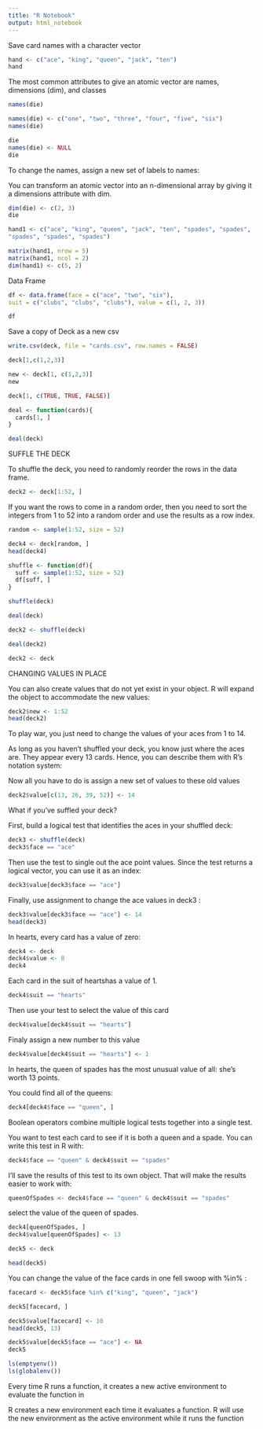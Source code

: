 ```yaml
---
title: "R Notebook"
output: html_notebook
---
```


Save card names with a character vector

```r
hand <- c("ace", "king", "queen", "jack", "ten")
hand
```

The most common attributes to give an atomic vector are names, dimensions (dim),
and classes

```r
names(die)
```

```r
names(die) <- c("one", "two", "three", "four", "five", "six")
names(die)
```

```r
die
names(die) <- NULL
die
```

To change the names, assign a new set of labels to names:

You can transform an atomic vector into an n-dimensional array by giving it a dimensions
attribute with dim.

```r
dim(die) <- c(2, 3)
die
```

```r
hand1 <- c("ace", "king", "queen", "jack", "ten", "spades", "spades",
"spades", "spades", "spades")

matrix(hand1, nrow = 5)
matrix(hand1, ncol = 2)
dim(hand1) <- c(5, 2)
```



Data Frame
```r
df <- data.frame(face = c("ace", "two", "six"),
suit = c("clubs", "clubs", "clubs"), value = c(1, 2, 3))

df
```

Save a copy of Deck as a new csv

```r
write.csv(deck, file = "cards.csv", row.names = FALSE)
```

```r
deck[1,c(1,2,3)]
```

```r
new <- deck[1, c(1,2,3)]
new
```

```r
deck[1, c(TRUE, TRUE, FALSE)]
```

```r
deal <- function(cards){
  cards[1, ]
}
```

```r
deal(deck)
```

SUFFLE THE DECK

To shuffle the deck, you need to randomly reorder the rows in the data frame.

```r
deck2 <- deck[1:52, ]
```

If you want the rows to come in a random order, then you need to sort the integers from 1 to 52 into a random order and use the results as a row index.

```r

random <- sample(1:52, size = 52)

```


```r
deck4 <- deck[random, ]
head(deck4)
```

```r
shuffle <- function(df){
  suff <- sample(1:52, size = 52)
  df[suff, ]
}
```


```r
shuffle(deck)
```

```r
deal(deck)

deck2 <- shuffle(deck)
```

```r
deal(deck2)
```

```r
deck2 <- deck
```

CHANGING VALUES IN PLACE

You can also create values that do not yet exist in your object. R will expand the object to accommodate the new values:
```r
deck2$new <- 1:52
head(deck2)
```

To play war, you just need to change the values of your aces from 1 to 14.

As long as you haven’t shuffled your deck, you know just where the aces are. They appear every 13 cards. Hence, you can describe them with R’s notation system:

Now all you have to do is assign a new set of values to these old values

```r
deck2$value[c(13, 26, 39, 52)] <- 14
```

What if you've suffled your deck?

First, build a logical test that identifies the aces in your shuffled deck:

```r
deck3 <- shuffle(deck)
deck3$face == "ace"
```

Then use the test to single out the ace point values. Since the test returns a logical vector, you can use it as an index:
```r
deck3$value[deck3$face == "ace"]

```

Finally, use assignment to change the ace values in deck3 :
```r
deck3$value[deck3$face == "ace"] <- 14
head(deck3)
```

In hearts, every card has a value of zero:
```r
deck4 <- deck
deck4$value <- 0
deck4
```

Each card in the suit of heartshas a value of 1.

```r
deck4$suit == "hearts"
```

Then use your test to select the value of this card
```r
deck4$value[deck4$suit == "hearts"]
```

Finaly assign a new number to this value
```r
deck4$value[deck4$suit == "hearts"] <- 1
```

In hearts, the queen of spades has the most unusual value of all: she’s worth 13 points.

You could find all of the queens:
```r
deck4[deck4$face == "queen", ]
```

Boolean operators combine multiple logical tests together into a single test.

You want to test each card to see if it is both a queen and a spade. You can write
this test in R with:
```r
deck4$face == "queen" & deck4$suit == "spades"
```

I’ll save the results of this test to its own object. That will make the results easier to work with:
```r
queenOfSpades <- deck4$face == "queen" & deck4$suit == "spades"
```

select the value of the queen of spades.
```r
deck4[queenOfSpades, ]
deck4$value[queenOfSpades] <- 13
```

```r
deck5 <- deck
```

```r
head(deck5)
```

You can change the value of the face cards in one fell swoop with %in% :
```r
facecard <- deck5$face %in% c("king", "queen", "jack")
```

```r
deck5[facecard, ]
```

```r
deck5$value[facecard] <- 10
head(deck5, 13)
```

```r
deck5$value[deck5$face == "ace"] <- NA
deck5
```

```r
ls(emptyenv())
ls(globalenv())
```

Every time R runs a function, it creates a new active environment to evaluate the function in

R creates a new environment each time it evaluates a function. R will use the new environment as the active environment while it runs the function


